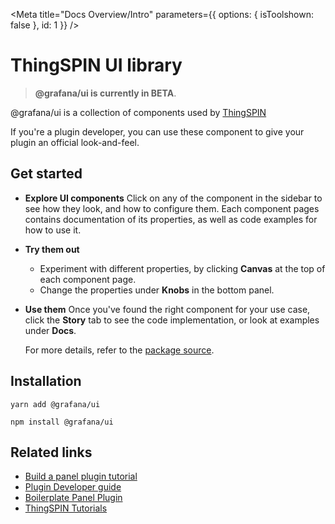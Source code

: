 <Meta title="Docs Overview/Intro" parameters={{ options: { isToolshown: false }, id: 1 }} />

# ThingSPIN UI library

> **@grafana/ui is currently in BETA**.

@grafana/ui is a collection of components used by [ThingSPIN](https://github.com/grafana/grafana)

If you're a plugin developer, you can use these component to give your plugin an official look-and-feel.

## Get started

- **Explore UI components**
  Click on any of the component in the sidebar to see how they look, and how to configure them. Each component pages contains documentation of its properties, as well as code examples for how to use it.
- **Try them out**
  - Experiment with different properties, by clicking **Canvas** at the top of each component page.
  - Change the properties under **Knobs** in the bottom panel.
- **Use them**
  Once you've found the right component for your use case, click the **Story** tab to see the code implementation, or look at examples under **Docs**.

  For more details, refer to the [package source](https://github.com/grafana/grafana/tree/master/packages/grafana-ui).

## Installation

`yarn add @grafana/ui`

`npm install @grafana/ui`

## Related links

- [Build a panel plugin tutorial](https://grafana.com/tutorials/build-a-panel-plugin/#0)
- [Plugin Developer guide](https://grafana.com/docs/grafana/latest/plugins/developing/development/)
- [Boilerplate Panel Plugin](https://github.com/grafana/simple-react-panel)
- [ThingSPIN Tutorials](https://grafana.com/tutorials/)
